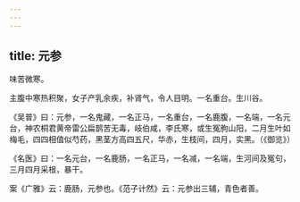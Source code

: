 ```yaml
---
---
---
```

title: 元参
---



味苦微寒。

主腹中寒热积聚，女子产乳余疾，补肾气，令人目明。一名重台。生川谷。

《吴普》曰：元参，一名鬼藏，一名正马，一名重台，一名鹿腹，一名端，一名元台，神农桐君黄帝雷公扁鹊苦无毒，岐伯咸，李氏寒，或生冤朐山阳，二月生叶如梅毛，四四相值似芍药，黑茎方高四五尺，华赤，生枝间，四月，实黑。（《御览》）

《名医》曰：一名元台，一名鹿肠，一名正马，一名减，一名端，生河间及冤句，三月四月采根，暴干。

案《广雅》云：鹿肠，元参也。《范子计然》云：元参出三辅，青色者善。